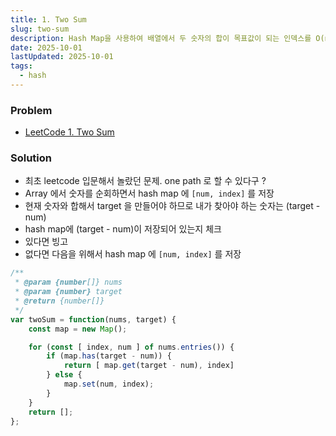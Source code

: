 ```yaml
---
title: 1. Two Sum 
slug: two-sum
description: Hash Map을 사용하여 배열에서 두 숫자의 합이 목표값이 되는 인덱스를 O(n) 시간에 찾기
date: 2025-10-01
lastUpdated: 2025-10-01
tags:
  - hash
---
```


### Problem

- [LeetCode 1. Two Sum](https://leetcode.com/problems/two-sum/)

### Solution
 
- 최초 leetcode 입문해서 놀랐던 문제. one path 로 할 수 있다구 ?
- Array 에서 숫자를 순회하면서 hash map 에 `[num, index]` 를 저장
- 현재 숫자와 합해서 target 을 만들어야 하므로 내가 찾아야 하는 숫자는 (target - num)
- hash map에 (target - num)이 저장되어 있는지 체크 
- 있다면 빙고
- 없다면 다음을 위해서 hash map 에 `[num, index]` 를 저장

```typescript
/**
 * @param {number[]} nums
 * @param {number} target
 * @return {number[]}
 */
var twoSum = function(nums, target) {
    const map = new Map();

    for (const [ index, num ] of nums.entries()) {
        if (map.has(target - num)) {
            return [ map.get(target - num), index]
        } else {
            map.set(num, index);
        }
    }
    return [];
};
```

